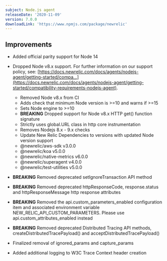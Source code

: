 ```yaml
---
subject: Node.js agent
releaseDate: '2020-11-09'
version: 7.0.0
downloadLink: 'https://www.npmjs.com/package/newrelic'
---
```


## Improvements

* Added official parity support for Node 14
* Dropped Node v8.x support. For further information on our support policy, see: [https://docs.newrelic.com/docs/agents/nodejs-agent/getting-started/compa...](https://docs.newrelic.com/docs/agents/nodejs-agent/getting-started/compatibility-requirements-nodejs-agent).

  * Removed Node v8.x from CI
  * Adds check that minimum Node version is >=10 and warns if >=15
  * Sets Node engine to >=10
  * **BREAKING** Dropped support for Node v8.x HTTP get() function signature
  * Strictly uses global.URL class in http core instrumentation
  * Removes Nodejs 8.x - 9.x checks
  * Update New Relic Dependencies to versions with updated Node version support
  * @newrelic/aws-sdk v3.0.0
  * @newrelic/koa v5.0.0
  * @newrelic/native-metrics v6.0.0
  * @newrelic/superagent v4.0.0
  * @newrelic/test-utilities v5.0.0
* **BREAKING** Removed deprecated setIgnoreTransaction API method
* **BREAKING** Removed deprecated httpResponseCode, response.status and httpResponseMessage http response attributes
* **BREAKING** Removed the api.custom_parameters_enabled configuration item and associated environment variable NEW_RELIC_API_CUSTOM_PARAMETERS. Please use api.custom_attributes_enabled instead
* **BREAKING** Removed deprecated Distributed Tracing API methods, createDistributedTracePayload() and acceptDistributedTracePayload()
* Finalized removal of ignored_params and capture_params
* Added additional logging to W3C Trace Context header creation
